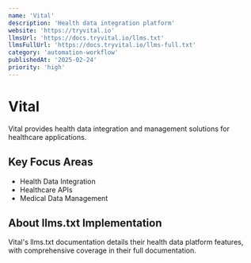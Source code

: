 ```yaml
---
name: 'Vital'
description: 'Health data integration platform'
website: 'https://tryvital.io'
llmsUrl: 'https://docs.tryvital.io/llms.txt'
llmsFullUrl: 'https://docs.tryvital.io/llms-full.txt'
category: 'automation-workflow'
publishedAt: '2025-02-24'
priority: 'high'
---
```


# Vital

Vital provides health data integration and management solutions for healthcare applications.

## Key Focus Areas

- Health Data Integration
- Healthcare APIs
- Medical Data Management

## About llms.txt Implementation

Vital's llms.txt documentation details their health data platform features, with comprehensive coverage in their full documentation.
